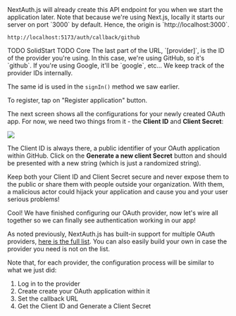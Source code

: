 


<Callout type="info">
NextAuth.js will already create this API endpoint for you when we start the application later. Note that because we're using Next.js, locally it starts our server on port `3000` by default. Hence, the origin is `http://localhost:3000`.
</Callout>

  </TabItem>
  <TabItem value="sveltekit" label="SvelteKit">

```
http://localhost:5173/auth/callback/github
```

  </TabItem>
  <TabItem value="solidstart" label="SolidStart">
    TODO SolidStart
  </TabItem>
  <TabItem value="core" label="Vanilla (No Framework)">
TODO Core
  </TabItem>
</Tabs>

<Callout type="info">
The last part of the URL, `[provider]`, is the ID of the provider you're using. In this case, we're using GitHub, so it's `github`. If you're using Google, it'll be `google`, etc... We keep track of the provider IDs internally.

The same id is used in the `signIn()` method we saw earlier.
</Callout>

To register, tap on "Register application" button.

The next screen shows all the configurations for your newly created OAuth app. For now, we need two things from it - the **Client ID** and **Client Secret**:

<img src={gettingClientIdSecretImg} />

The Client ID is always there, a public identifier of your OAuth application within GitHub. Click on the **Generate a new client Secret** button and should be presented with a new string (which is just a randomized string).

</Callout>
Keep both your Client ID and Client Secret secure and never expose them to the public or share them with people outside your organization. With them, a malicious actor could hijack your application and cause you and your user serious problems!
</Callout>

Cool! We have finished configuring our OAuth provider, now let's wire all together so we can finally see authentication working in our app!

<Callout type="info">
As noted previously, NextAuth.js has built-in support for multiple OAuth providers, <a href="">here is the full list</a>. You can also easily build your own in case the provider you need is not on the list.

Note that, for each provider, the configuration process will be similar to what we just did:

1. Log in to the provider
2. Create create your OAuth application within it
3. Set the callback URL
4. Get the Client ID and Generate a Client Secret
   </Callout>

